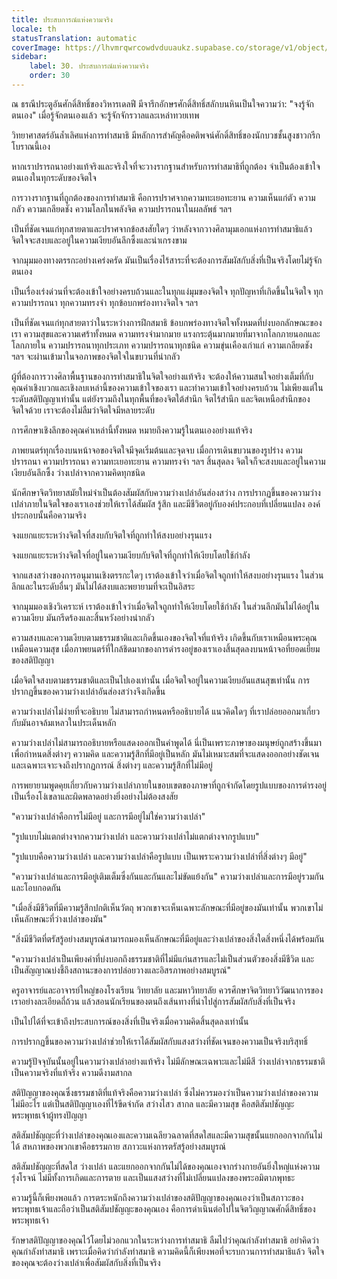 ```yaml
---
title: ประสบการณ์แห่งความจริง
locale: th
statusTranslation: automatic
coverImage: https://lhvmrqwrcowdvduuaukz.supabase.co/storage/v1/object/public/strapi-uploads/small_cover-educacion-fundamental.webp-2d51a7828a2b1309555be27f7e2a61a0.webp
sidebar:
    label: 30. ประสบการณ์แห่งความจริง
    order: 30
---
```

ณ ธรณีประตูอันศักดิ์สิทธิ์ของวิหารเดลฟี มีจารึกอักษรศักดิ์สิทธิ์สลักบนหินเป็นใจความว่า: "จงรู้จักตนเอง" เมื่อรู้จักตนเองแล้ว จะรู้จักจักรวาลและเหล่าทวยเทพ

วิทยาศาสตร์อันล้ำเลิศแห่งการทำสมาธิ มีหลักการสำคัญคือคติพจน์ศักดิ์สิทธิ์ของนักบวชชั้นสูงชาวกรีกโบราณนี้เอง

หากเราปรารถนาอย่างแท้จริงและจริงใจที่จะวางรากฐานสำหรับการทำสมาธิที่ถูกต้อง จำเป็นต้องเข้าใจตนเองในทุกระดับของจิตใจ

การวางรากฐานที่ถูกต้องของการทำสมาธิ คือการปราศจากความทะเยอทะยาน ความเห็นแก่ตัว ความกลัว ความเกลียดชัง ความโลภในพลังจิต ความปรารถนาในผลลัพธ์ ฯลฯ

เป็นที่ชัดเจนแก่ทุกสายตาและปราศจากข้อสงสัยใดๆ ว่าหลังจากวางศิลามุมเอกแห่งการทำสมาธิแล้ว จิตใจจะสงบและอยู่ในความเงียบอันลึกซึ้งและน่าเกรงขาม

จากมุมมองทางตรรกะอย่างเคร่งครัด มันเป็นเรื่องไร้สาระที่จะต้องการสัมผัสกับสิ่งที่เป็นจริงโดยไม่รู้จักตนเอง

เป็นเรื่องเร่งด่วนที่จะต้องเข้าใจอย่างครบถ้วนและในทุกแง่มุมของจิตใจ ทุกปัญหาที่เกิดขึ้นในจิตใจ ทุกความปรารถนา ทุกความทรงจำ ทุกข้อบกพร่องทางจิตใจ ฯลฯ

เป็นที่ชัดเจนแก่ทุกสายตาว่าในระหว่างการฝึกสมาธิ ข้อบกพร่องทางจิตใจทั้งหมดที่บ่งบอกลักษณะของเรา ความสุขและความเศร้าทั้งหมด ความทรงจำมากมาย แรงกระตุ้นมากมายที่มาจากโลกภายนอกและโลกภายใน ความปรารถนาทุกประเภท ความปรารถนาทุกชนิด ความขุ่นเคืองเก่าแก่ ความเกลียดชัง ฯลฯ จะผ่านเข้ามาในจอภาพของจิตใจในขบวนที่น่ากลัว

ผู้ที่ต้องการวางศิลาพื้นฐานของการทำสมาธิในจิตใจอย่างแท้จริง จะต้องให้ความสนใจอย่างเต็มที่กับคุณค่าเชิงบวกและเชิงลบเหล่านี้ของความเข้าใจของเรา และทำความเข้าใจอย่างครบถ้วน ไม่เพียงแต่ในระดับสติปัญญาเท่านั้น แต่ยังรวมถึงในทุกพื้นที่ของจิตใต้สำนึก จิตไร้สำนึก และจิตเหนือสำนึกของจิตใจด้วย เราจะต้องไม่ลืมว่าจิตใจมีหลายระดับ

การศึกษาเชิงลึกของคุณค่าเหล่านี้ทั้งหมด หมายถึงความรู้ในตนเองอย่างแท้จริง

ภาพยนตร์ทุกเรื่องบนหน้าจอของจิตใจมีจุดเริ่มต้นและจุดจบ เมื่อการเดินขบวนของรูปร่าง ความปรารถนา ความปรารถนา ความทะเยอทะยาน ความทรงจำ ฯลฯ สิ้นสุดลง จิตใจก็จะสงบและอยู่ในความเงียบอันลึกซึ้ง ว่างเปล่าจากความคิดทุกชนิด

นักศึกษาจิตวิทยาสมัยใหม่จำเป็นต้องสัมผัสกับความว่างเปล่าอันส่องสว่าง การปรากฏขึ้นของความว่างเปล่าภายในจิตใจของเราเองช่วยให้เราได้สัมผัส รู้สึก และมีชีวิตอยู่กับองค์ประกอบที่เปลี่ยนแปลง องค์ประกอบนั้นคือความจริง

จงแยกแยะระหว่างจิตใจที่สงบกับจิตใจที่ถูกทำให้สงบอย่างรุนแรง

จงแยกแยะระหว่างจิตใจที่อยู่ในความเงียบกับจิตใจที่ถูกทำให้เงียบโดยใช้กำลัง

จากแสงสว่างของการอนุมานเชิงตรรกะใดๆ เราต้องเข้าใจว่าเมื่อจิตใจถูกทำให้สงบอย่างรุนแรง ในส่วนลึกและในระดับอื่นๆ มันไม่ได้สงบและพยายามที่จะเป็นอิสระ

จากมุมมองเชิงวิเคราะห์ เราต้องเข้าใจว่าเมื่อจิตใจถูกทำให้เงียบโดยใช้กำลัง ในส่วนลึกมันไม่ได้อยู่ในความเงียบ มันกรีดร้องและสิ้นหวังอย่างน่ากลัว

ความสงบและความเงียบตามธรรมชาติและเกิดขึ้นเองของจิตใจที่แท้จริง เกิดขึ้นกับเราเหมือนพระคุณ เหมือนความสุข เมื่อภาพยนตร์ที่ใกล้ชิดมากของการดำรงอยู่ของเราเองสิ้นสุดลงบนหน้าจอที่ยอดเยี่ยมของสติปัญญา

เมื่อจิตใจสงบตามธรรมชาติและเป็นไปเองเท่านั้น เมื่อจิตใจอยู่ในความเงียบอันแสนสุขเท่านั้น การปรากฏขึ้นของความว่างเปล่าอันส่องสว่างจึงเกิดขึ้น

ความว่างเปล่าไม่ง่ายที่จะอธิบาย ไม่สามารถกำหนดหรืออธิบายได้ แนวคิดใดๆ ที่เราปล่อยออกมาเกี่ยวกับมันอาจล้มเหลวในประเด็นหลัก

ความว่างเปล่าไม่สามารถอธิบายหรือแสดงออกเป็นคำพูดได้ นี่เป็นเพราะภาษาของมนุษย์ถูกสร้างขึ้นมาเพื่อกำหนดสิ่งต่างๆ ความคิด และความรู้สึกที่มีอยู่เป็นหลัก มันไม่เหมาะสมที่จะแสดงออกอย่างชัดเจนและเฉพาะเจาะจงถึงปรากฏการณ์ สิ่งต่างๆ และความรู้สึกที่ไม่มีอยู่

การพยายามพูดคุยเกี่ยวกับความว่างเปล่าภายในขอบเขตของภาษาที่ถูกจำกัดโดยรูปแบบของการดำรงอยู่ เป็นเรื่องโง่เขลาและผิดพลาดอย่างยิ่งอย่างไม่ต้องสงสัย

"ความว่างเปล่าคือการไม่มีอยู่ และการมีอยู่ไม่ใช่ความว่างเปล่า"

"รูปแบบไม่แตกต่างจากความว่างเปล่า และความว่างเปล่าไม่แตกต่างจากรูปแบบ"

"รูปแบบคือความว่างเปล่า และความว่างเปล่าคือรูปแบบ เป็นเพราะความว่างเปล่าที่สิ่งต่างๆ มีอยู่"

"ความว่างเปล่าและการมีอยู่เติมเต็มซึ่งกันและกันและไม่ขัดแย้งกัน" ความว่างเปล่าและการมีอยู่รวมกันและโอบกอดกัน

"เมื่อสิ่งมีชีวิตที่มีความรู้สึกปกติเห็นวัตถุ พวกเขาจะเห็นเฉพาะลักษณะที่มีอยู่ของมันเท่านั้น พวกเขาไม่เห็นลักษณะที่ว่างเปล่าของมัน"

"สิ่งมีชีวิตที่ตรัสรู้อย่างสมบูรณ์สามารถมองเห็นลักษณะที่มีอยู่และว่างเปล่าของสิ่งใดสิ่งหนึ่งได้พร้อมกัน

"ความว่างเปล่าเป็นเพียงคำที่บ่งบอกถึงธรรมชาติที่ไม่มีแก่นสารและไม่เป็นส่วนตัวของสิ่งมีชีวิต และเป็นสัญญาณบ่งชี้ถึงสถานะของการปล่อยวางและอิสรภาพอย่างสมบูรณ์"

ครูอาจารย์และอาจารย์ใหญ่ของโรงเรียน วิทยาลัย และมหาวิทยาลัย ควรศึกษาจิตวิทยาวิวัฒนาการของเราอย่างละเอียดถี่ถ้วน แล้วสอนนักเรียนของตนถึงเส้นทางที่นำไปสู่การสัมผัสกับสิ่งที่เป็นจริง

เป็นไปได้ที่จะเข้าถึงประสบการณ์ของสิ่งที่เป็นจริงเมื่อความคิดสิ้นสุดลงเท่านั้น

การปรากฏขึ้นของความว่างเปล่าช่วยให้เราได้สัมผัสกับแสงสว่างที่ชัดเจนของความเป็นจริงบริสุทธิ์

ความรู้ปัจจุบันนั้นอยู่ในความว่างเปล่าอย่างแท้จริง ไม่มีลักษณะเฉพาะและไม่มีสี ว่างเปล่าจากธรรมชาติ เป็นความจริงที่แท้จริง ความดีงามสากล

สติปัญญาของคุณซึ่งธรรมชาติที่แท้จริงคือความว่างเปล่า ซึ่งไม่ควรมองว่าเป็นความว่างเปล่าของความไม่มีอะไร แต่เป็นสติปัญญาเองที่ไร้ขีดจำกัด สว่างไสว สากล และมีความสุข คือสติสัมปชัญญะ พระพุทธเจ้าผู้ทรงปัญญา

สติสัมปชัญญะที่ว่างเปล่าของคุณเองและความเฉลียวฉลาดที่สดใสและมีความสุขนั้นแยกออกจากกันไม่ได้ สหภาพของพวกเขาคือธรรมกาย สภาวะแห่งการตรัสรู้อย่างสมบูรณ์

สติสัมปชัญญะที่สดใส ว่างเปล่า และแยกออกจากกันไม่ได้ของคุณเองจากร่างกายอันยิ่งใหญ่แห่งความรุ่งโรจน์ ไม่มีทั้งการเกิดและการตาย และเป็นแสงสว่างที่ไม่เปลี่ยนแปลงของพระอมิตาภพุทธะ

ความรู้นี้ก็เพียงพอแล้ว การตระหนักถึงความว่างเปล่าของสติปัญญาของคุณเองว่าเป็นสภาวะของพระพุทธเจ้าและถือว่าเป็นสติสัมปชัญญะของคุณเอง คือการดำเนินต่อไปในจิตวิญญาณศักดิ์สิทธิ์ของพระพุทธเจ้า

รักษาสติปัญญาของคุณไว้โดยไม่วอกแวกในระหว่างการทำสมาธิ ลืมไปว่าคุณกำลังทำสมาธิ อย่าคิดว่าคุณกำลังทำสมาธิ เพราะเมื่อคิดว่ากำลังทำสมาธิ ความคิดนี้ก็เพียงพอที่จะรบกวนการทำสมาธิแล้ว จิตใจของคุณจะต้องว่างเปล่าเพื่อสัมผัสกับสิ่งที่เป็นจริง

